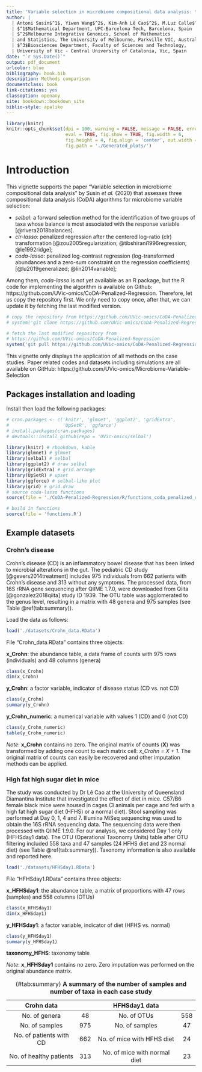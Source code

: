 ```yaml
--- 
title: 'Variable selection in microbiome compositional data analysis: tutorial'
author: |
  | Antoni Susin$^1$, Yiwen Wang$^2$, Kim-Anh Lê Cao$^2$, M.Luz Calle$^3$
  | $^1$Mathematical Department, UPC-Barcelona Tech, Barcelona, Spain
  | $^2$Melbourne Integrative Genomics, School of Mathematics
  | and Statistics, The University of Melbourne, Parkville VIC, Australia
  | $^3$Biosciences Department, Faculty of Sciences and Technology, 
  | University of Vic - Central University of Catalonia, Vic, Spain
date: "`r Sys.Date()`"
output: pdf_document
urlcolor: blue
bibliography: book.bib
description: Methods comparison
documentclass: book
link-citations: yes
classoption: openany
site: bookdown::bookdown_site
biblio-style: apalike
---
```


```r
library(knitr)
knitr::opts_chunk$set(dpi = 100, warning = FALSE, message = FALSE, error = FALSE, 
                      eval = TRUE, fig.show = TRUE, fig.width = 6, 
                      fig.height = 4, fig.align = 'center', out.width = '100%', 
                      fig.path = './Generated_plots/')

```

# Introduction 

This vignette supports the paper "Variable selection in microbiome compositional data analysis" by Susin *et al.* (2020) that assesses three compositional data analysis (CoDA) algorithms for microbiome variable selection:

* _selbal_: a forward selection method for the identification of two groups of taxa whose balance is most associated with the response variable [@rivera2018balances].
* _clr-lasso_: penalized regression after the centered log-ratio (clr) transformation [@zou2005regularization; @tibshirani1996regression; @le1992ridge]; 
* _coda-lasso_: penalized log-contrast regression (log-transformed abundances and a zero-sum constraint on the regression coefficients) [@lu2019generalized; @lin2014variable]; 

Among them, *coda-lasso* is not yet available as an R package, but the R code for implementing the algorithm is available on Github: 
https://github.com/UVic-omics/CoDA-Penalized-Regression. Therefore, let us copy the repository first. We only need to copy once, after that, we can update it by fetching the last modified version. 

```r
# copy the repository from https://github.com/UVic-omics/CoDA-Penalized-Regression
# system('git clone https://github.com/UVic-omics/CoDA-Penalized-Regression')

# fetch the last modified repository from 
# https://github.com/UVic-omics/CoDA-Penalized-Regression
system('git pull https://github.com/UVic-omics/CoDA-Penalized-Regression')
```

This vignette only displays the application of all methods on the case studies. Paper related codes and datasets including simulations are all available on GitHub: https://github.com/UVic-omics/Microbiome-Variable-Selection


## Packages installation and loading

Install then load the following packages:

```r
# cran.packages <- c('knitr', 'glmnet', 'ggplot2', 'gridExtra',
#                    'UpSetR', 'ggforce')
# install.packages(cran.packages)
# devtools::install_github(repo = 'UVic-omics/selbal')

library(knitr) # rbookdown, kable
library(glmnet) # glmnet
library(selbal) # selbal
library(ggplot2) # draw selbal
library(gridExtra) # grid.arrange
library(UpSetR) # upset
library(ggforce) # selbal-like plot
library(grid) # grid.draw
# source coda-lasso functions
source(file = './CoDA-Penalized-Regression/R/functions_coda_penalized_regression.R')

# build in functions
source(file = 'functions.R')

```

## Example datasets

### Crohn's disease

Crohn's disease (CD) is an inflammatory bowel disease that has been linked to microbial alterations in the gut. The pediatric CD study [@gevers2014treatment] includes 975 individuals from 662 patients with Crohn’s disease and 313 without any symptoms. The processed data, from 16S rRNA gene sequencing after QIIME 1.7.0, were downloaded from Qiita [@gonzalez2018qiita] study ID 1939. The OTU table was agglomerated to the genus level, resulting in a matrix with 48 genera and 975 samples (see Table \@ref(tab:summary)).

Load the data as follows:

```r
load('./datasets/Crohn_data.RData')
```

File "Crohn_data.RData" contains three objects: 

**x_Crohn**: the abundance table, a data frame of counts with 975 rows (individuals) and 48 columns (genera)

```r
class(x_Crohn)
dim(x_Crohn)
```


**y_Crohn**: a factor variable, indicator of disease status (CD vs. not CD)

```r
class(y_Crohn)
summary(y_Crohn)
```


**y_Crohn_numeric**: a numerical variable with values 1 (CD) and 0 (not CD)

```r
class(y_Crohn_numeric)
table(y_Crohn_numeric)
```


*Note*: **x_Crohn** contains no zero. The original matrix of counts (**X**) was transformed by adding one count to each matrix cell: *x_Crohn = X + 1*. The original matrix of counts can easily be recovered and other imputation methods can be applied.  


### High fat high sugar diet in mice

The study was conducted by Dr Lê Cao at the University of Queensland Diamantina Institute that investigated the effect of diet in mice. C57/B6 female black mice were housed in cages (3 animals per cage and fed with a high fat high sugar diet (HFHS) or a normal diet). Stool sampling was performed at Day 0, 1, 4 and 7. Illumina MiSeq sequencing was used to obtain the 16S rRNA sequencing data. The sequencing data were then processed with QIIME 1.9.0. For our analysis, we considered Day 1 only (HFHSday1 data). The OTU (Operational Taxonomy Units) table after OTU filtering included 558 taxa and 47 samples (24 HFHS diet and 23 normal diet) (see Table \@ref(tab:summary)). Taxonomy information is also available and reported here.

```r
load('./datasets/HFHSday1.RData')
```

File "HFHSday1.RData" contains three objects: 

**x_HFHSday1**: the abundance table, a matrix of proportions with 47 rows (samples) and 558 columns (OTUs)

```r
class(x_HFHSday1)
dim(x_HFHSday1)
```


**y_HFHSday1**:  a factor variable, indicator of diet (HFHS vs. normal)

```r
class(y_HFHSday1)
summary(y_HFHSday1)
```


**taxonomy_HFHS**:  taxonomy table

*Note*: **x_HFHSday1** contains no zero. Zero imputation was performed on the original abundance matrix.


| Crohn data          || HFHSday1 data        ||
|:-------:|:-------:|:-------:|:-------:|
| No. of genera | 48 | No. of OTUs | 558 |
| No. of samples | 975 | No. of samples | 47 |
| No. of patients with CD | 662 | No. of mice with HFHS diet | 24 |
| No. of healthy patients | 313 | No. of mice with normal diet | 23 |
Table: (\#tab:summary) **A summary of the number of samples and number of taxa in each case study**



